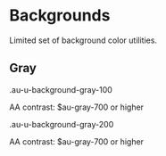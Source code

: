
<Meta title="Utilities/Backgrounds" />

<style>{`
  .sbdocs-p,
  .sbdocs-ul,
  .sbdocs-li,
  .sbdocs-p code {
    font-weight: 400;
    font-size: 1.6rem;
  }

  .sbdocs-a {
    display: inline-flex;
    align-items: center;
    font-family: var(--au-font);
    transition: color var(--au-transition), text-decoration var(--au-transition);
    font-weight: var(--au-regular);
    text-decoration: underline;
    text-decoration-color: var(--au-blue-300);
    color: var(--au-blue-600);
  }

  .sbdocs-a:visited {
    color: var(--au-blue-600);
  }

  .sbdocs-a:hover,
  .sbdocs-a:focus {
    color: var(--au-blue-800);
    text-decoration-color: var(--au-blue-200);
  }

  .sbdocs-a:focus {
    outline: var(--au-outline);
    outline-offset: var(--au-outline-offset);
  }

  code {
    font-family: courier, monospace;
  }

  .os-content {
    background-color: var(--au-gray-100);
  }
`}</style>

# Backgrounds

Limited set of background color utilities.

<div class="au-o-box au-d-component au-u-margin-top">
  <h2 class="au-u-h4">Gray</h2>
  <div class="au-o-box au-o-box--flush au-u-margin-top-small">
    <div class="au-d-swatch au-u-background-gray-100">
      <p class="au-u-h5 au-u-bold au-d-swatch__name au-u-margin-bottom-none">.au-u-background-gray-100</p>
      <p class="au-d-swatch__contrast">AA contrast: $au-gray-700 or higher</p>
    </div>
  </div>
  <div class="au-o-box au-o-box--flush au-u-margin-top-small">
    <div class="au-d-swatch au-u-background-gray-200">
      <p class="au-u-h5 au-u-bold au-d-swatch__name au-u-margin-bottom-none">.au-u-background-gray-200</p>
      <p class="au-d-swatch__contrast">AA contrast: $au-gray-700 or higher</p>
    </div>
  </div>
</div>
